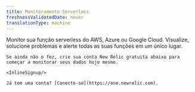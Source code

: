 ```yaml
---
title: Monitoramento Serverless
freshnessValidatedDate: never
translationType: machine
---
```


<LandingPageHero>
  <HeroContent>
    Monitor sua função serverless do AWS, Azure ou Google Cloud. Visualize, solucione problemas e alerte todas as suas funções em um único lugar.

    Se ainda não o fez, crie sua conta New Relic gratuita abaixo para começar a monitorar seus dados hoje mesmo.

    <InlineSignup/>

    Já tem uma conta? [Conecte-se](https://one.newrelic.com).
  </HeroContent>
</LandingPageHero>

<LandingPageTileGrid>
  <LandingPageTile
    title="AWS Lambda"
    href="/docs/serverless-function-monitoring/aws-lambda-monitoring/get-started/monitoring-aws-lambda-serverless-monitoring"
    icon="logo-aws"
  />

  <LandingPageTile
    title="Azure Functions"
    href="/docs/integrations/microsoft-azure-integrations/azure-integrations-list/azure-functions-monitoring-integration"
    icon="logo-azure"
  />

  <LandingPageTile
    title="Google Cloud Functions"
    href="/docs/integrations/google-cloud-platform-integrations/gcp-integrations-list/google-cloud-functions-monitoring-integration"
    icon="logo-gcloud"
  />
</LandingPageTileGrid>
